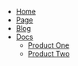 - [Home](/)
- [Page](/basic)
- [Blog](/blog)
- [Docs](/docs)
  - [Product One](/docs/product-one)
  - [Product Two](/docs/product-two)
